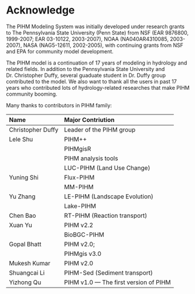 # Acknowledge {-}


The PIHM Modeling System was initially developed under research grants to The Pennsylvania State University (Penn State) from NSF (EAR 9876800, 1999-2007; EAR 03-10122, 2003-2007), NOAA (NA040AR4310085, 2003-2007), NASA (NAG5-12611, 2002-2005), with continuing grants from NSF and EPA for community model development.


The PIHM model is a continuation of 17 years of modeling in hydrology and related fields. In addition to the Pennsylvania State University and Dr. Christopher Duffy, several guaduate student in Dr. Duffy group contributed to the model. We also want to thank all the users in past 17 years who contributed lots of hydrology-related researches that make PIHM community booming.

Many thanks to contributors in PIHM family:

| Name | Major Contriution |
|:------|:-----|
| Christopher Duffy | Leader of the PIHM group|
| Lele Shu |  PIHM++ | 
| |PIHMgisR |
|   | PIHM analysis tools |
|   | LUC-PIHM (Land Use Change) |
| Yuning Shi | Flux-PIHM |   
|   | MM-PIHM  | 
| Yu Zhang | LE-PIHM (Landscape Evolution) |
|   |  Lake-PIHM|
| Chen Bao | RT-PIHM (Reaction transport) |
| Xuan Yu | PIHM v2.2|
|   |  BioBGC-PIHM |
| Gopal Bhatt | PIHM v2.0; |
|   | PIHMgis v3.0 |
| Mukesh Kumar | PIHM v2.0 |
| Shuangcai Li | PIHM-Sed (Sediment transport) |
| Yizhong Qu | PIHM v1.0 --- The first version of PIHM | 



